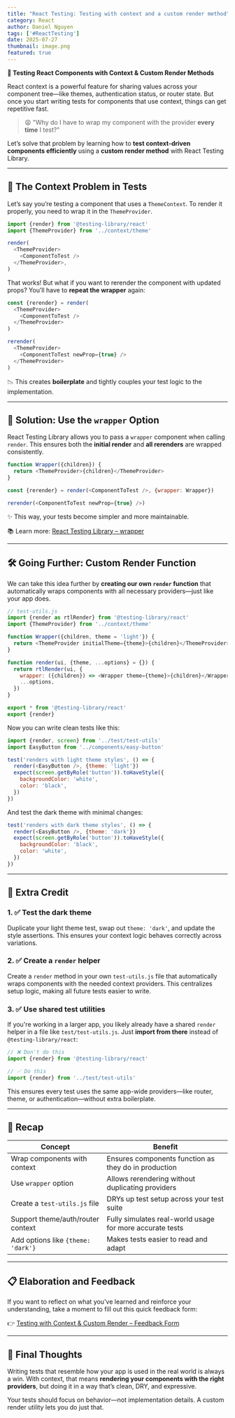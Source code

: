 ```yaml
---
title: "React Testing: Testing with context and a custom render method"
category: React
author: Daniel Nguyen
tags: ['#ReactTesting']
date: 2025-07-27
thumbnail: image.png
featured: true
---
```


**🎨 Testing React Components with Context & Custom Render Methods**

React context is a powerful feature for sharing values across your component tree—like themes, authentication status, or router state. But once you start writing tests for components that use context, things can get repetitive fast.

> 😩 "Why do I have to wrap my component with the provider **every time** I test?"

Let’s solve that problem by learning how to **test context-driven components efficiently** using a **custom render method** with React Testing Library.

---

## 🧠 The Context Problem in Tests

Let’s say you’re testing a component that uses a `ThemeContext`. To render it properly, you need to wrap it in the `ThemeProvider`.

```js
import {render} from '@testing-library/react'
import {ThemeProvider} from '../context/theme'

render(
  <ThemeProvider>
    <ComponentToTest />
  </ThemeProvider>,
)
```

That works! But what if you want to rerender the component with updated props? You’ll have to **repeat the wrapper** again:

```js
const {rerender} = render(
  <ThemeProvider>
    <ComponentToTest />
  </ThemeProvider>
)

rerender(
  <ThemeProvider>
    <ComponentToTest newProp={true} />
  </ThemeProvider>
)
```

📉 This creates **boilerplate** and tightly couples your test logic to the implementation.

---

## 🧪 Solution: Use the `wrapper` Option

React Testing Library allows you to pass a `wrapper` component when calling `render`. This ensures both the **initial render** and **all rerenders** are wrapped consistently.

```js
function Wrapper({children}) {
  return <ThemeProvider>{children}</ThemeProvider>
}

const {rerender} = render(<ComponentToTest />, {wrapper: Wrapper})

rerender(<ComponentToTest newProp={true} />)
```

✨ This way, your tests become simpler and more maintainable.

📚 Learn more: [React Testing Library – wrapper](https://testing-library.com/docs/react-testing-library/api#wrapper)

---

## 🛠 Going Further: Custom Render Function

We can take this idea further by **creating our own `render` function** that automatically wraps components with all necessary providers—just like your app does.

```js
// test-utils.js
import {render as rtlRender} from '@testing-library/react'
import {ThemeProvider} from '../context/theme'

function Wrapper({children, theme = 'light'}) {
  return <ThemeProvider initialTheme={theme}>{children}</ThemeProvider>
}

function render(ui, {theme, ...options} = {}) {
  return rtlRender(ui, {
    wrapper: ({children}) => <Wrapper theme={theme}>{children}</Wrapper>,
    ...options,
  })
}

export * from '@testing-library/react'
export {render}
```

Now you can write clean tests like this:

```js
import {render, screen} from '../test/test-utils'
import EasyButton from '../components/easy-button'

test('renders with light theme styles', () => {
  render(<EasyButton />, {theme: 'light'})
  expect(screen.getByRole('button')).toHaveStyle({
    backgroundColor: 'white',
    color: 'black',
  })
})
```

And test the dark theme with minimal changes:

```js
test('renders with dark theme styles', () => {
  render(<EasyButton />, {theme: 'dark'})
  expect(screen.getByRole('button')).toHaveStyle({
    backgroundColor: 'black',
    color: 'white',
  })
})
```

---

## 💯 Extra Credit

### 1. ✅ Test the dark theme

Duplicate your light theme test, swap out `theme: 'dark'`, and update the style assertions. This ensures your context logic behaves correctly across variations.

### 2. ✅ Create a `render` helper

Create a `render` method in your own `test-utils.js` file that automatically wraps components with the needed context providers. This centralizes setup logic, making all future tests easier to write.

### 3. ✅ Use shared test utilities

If you're working in a larger app, you likely already have a shared `render` helper in a file like `test/test-utils.js`. Just **import from there** instead of `@testing-library/react`:

```js
// ❌ Don't do this
import {render} from '@testing-library/react'

// ✅ Do this
import {render} from '../test/test-utils'
```

This ensures every test uses the same app-wide providers—like router, theme, or authentication—without extra boilerplate.

---

## 🔁 Recap

| Concept                            | Benefit                                                  |
| ---------------------------------- | -------------------------------------------------------- |
| Wrap components with context       | Ensures components function as they do in production     |
| Use `wrapper` option               | Allows rerendering without duplicating providers         |
| Create a `test-utils.js` file      | DRYs up test setup across your test suite                |
| Support theme/auth/router context  | Fully simulates real-world usage for more accurate tests |
| Add options like `{theme: 'dark'}` | Makes tests easier to read and adapt                     |

---

## 📋 Elaboration and Feedback

If you want to reflect on what you've learned and reinforce your understanding, take a moment to fill out this quick feedback form:

👉 [Testing with Context & Custom Render – Feedback Form](https://ws.kcd.im/?ws=Testing%20React%20Applications%20%F0%9F%A7%90&e=07%3A%20testing%20with%20context%20and%20a%20custom%20render%20method&em=)

---

## 👋 Final Thoughts

Writing tests that resemble how your app is used in the real world is always a win. With context, that means **rendering your components with the right providers**, but doing it in a way that’s clean, DRY, and expressive.

Your tests should focus on behavior—not implementation details. A custom render utility lets you do just that.